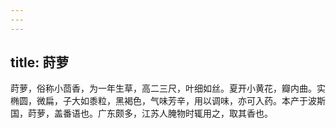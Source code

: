 ```yaml
---
---
---
```

title: 莳萝
---



莳萝，俗称小茴香，为一年生草，高二三尺，叶细如丝。夏开小黄花，瓣内曲。实椭圆，微扁，子大如黍粒，黑褐色，气味芳辛，用以调味，亦可入药。本产于波斯国，莳萝，盖番语也。广东颇多，江苏人腌物时辄用之，取其香也。
